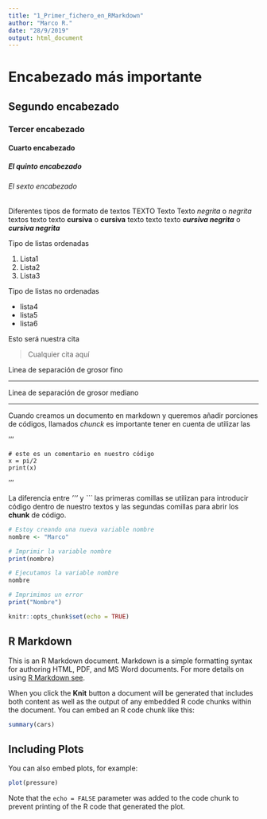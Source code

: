 ```yaml
---
title: "1_Primer_fichero_en_RMarkdown"
author: "Marco R."
date: "28/9/2019"
output: html_document
---
```


# Encabezado más importante
## Segundo encabezado
### Tercer encabezado

#### Cuarto encabezado

##### El quinto encabezado

###### El sexto encabezado

Diferentes tipos de formato de textos
TEXTO Texto Texto *negrita* o _negrita_
textos texto texto **cursiva** o __cursiva__
texto texto texto ***cursiva negrita*** o ___cursiva negrita___


Tipo de listas ordenadas

1. Lista1
2. Lista2
3. Lista3

Tipo de listas no ordenadas

* lista4
* lista5
* lista6


Esto será nuestra cita

> Cualquier cita aquí



Linea de separación de grosor fino

***

Linea de separación de grosor mediano

* * *

Cuando creamos un documento en markdown y queremos añadir porciones de códigos, llamados *chunck* es importante tener en cuenta de utilizar las 

'''
``` 
# este es un comentario en nuestro código
x = pi/2
print(x)

```
'''

La diferencia entre *'''* y *```* las primeras comillas se utilizan para introducir código dentro de nuestro textos y las segundas comillas para abrir los **chunk** de código.


```r
# Estoy creando una nueva variable nombre
nombre <- "Marco"

# Imprimir la variable nombre
print(nombre)

# Ejecutamos la variable nombre
nombre

# Imprimimos un error
print("Nombre")

```




```r
knitr::opts_chunk$set(echo = TRUE)
```

## R Markdown

This is an R Markdown document. Markdown is a simple formatting syntax for authoring HTML, PDF, and MS Word documents. For more details on using [R Markdown see](http://rmarkdown.rstudio.com).

When you click the **Knit** button a document will be generated that includes both content as well as the output of any embedded R code chunks within the document. You can embed an R code chunk like this:

```r
summary(cars)
```

## Including Plots

You can also embed plots, for example:

```r
plot(pressure)
```

Note that the `echo = FALSE` parameter was added to the code chunk to prevent printing of the R code that generated the plot.
